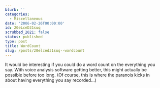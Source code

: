 ```yaml
---
blurb: ''
categories:
  - Miscellaneous
date: '2006-02-26T00:00:00'
id: 20eLceD31suq
scrubbed_2021: false
status: published
type: post
title: WordCount
slug: /posts/20elced31suq--wordcount
---
```


It would be interesting if you could do a word count on the
everything you say. With voice analysis software getting better,
this might actually be possible before too long. (Of course, this
is where the paranois kicks in about having everything you say
recorded...)
